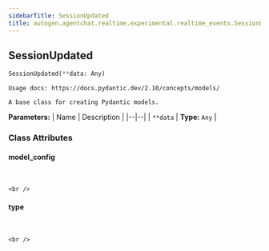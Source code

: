 ```yaml
---
sidebarTitle: SessionUpdated
title: autogen.agentchat.realtime.experimental.realtime_events.SessionUpdated
---
```

<h2 id="autogen.agentchat.realtime.experimental.realtime_events.SessionUpdated" class="doc doc-heading">
    <code class="doc-symbol doc-symbol-heading doc-symbol-class"></code>
    <span class="doc doc-object-name doc-class-name">SessionUpdated</span>
</h2>

```python
SessionUpdated(**data: Any)
```

    Usage docs: https://docs.pydantic.dev/2.10/concepts/models/
    
    A base class for creating Pydantic models.

<b>Parameters:</b>
| Name | Description |
|--|--|
| `**data` | **Type:** `Any` |

### Class Attributes

<code class="doc-symbol doc-symbol-heading doc-symbol-attribute"></code>
#### model_config
<br />

    <br />

<code class="doc-symbol doc-symbol-heading doc-symbol-attribute"></code>
#### type
<br />

    <br />